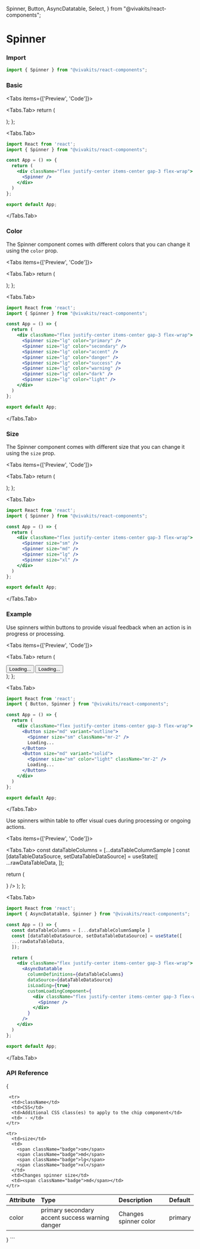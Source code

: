   Spinner,
  Button,
  AsyncDatatable,
  Select,
} from "@vivakits/react-components";

# Spinner

### Import

```jsx copy
import { Spinner } from "@vivakits/react-components";
```

### Basic

<Tabs items={['Preview', 'Code']}>

<Tabs.Tab>
  return (
    <div className="flex justify-center items-center gap-3 flex-wrap">
        <Spinner/>
    </div>
  );
};

<DefaultSpinner />
</Tabs.Tab>

<Tabs.Tab>
```jsx copy
import React from 'react';
import { Spinner } from "@vivakits/react-components";

const App = () => {
  return (
    <div className="flex justify-center items-center gap-3 flex-wrap">
      <Spinner />
    </div>
  )
};

export default App;
```
</Tabs.Tab>
</Tabs>

### Color

The Spinner component comes with different colors that you can change it using the `color` prop.

<Tabs items={['Preview', 'Code']}>

<Tabs.Tab>
  return (
    <div className="flex justify-center items-center gap-3 flex-wrap">
        <Spinner size="lg" color="primary"/>
        <Spinner size="lg" color="secondary"/>
        <Spinner size="lg" color="accent"/>
        <Spinner size="lg" color="danger"/>
        <Spinner size="lg" color="success"/>
        <Spinner size="lg" color="warning"/>
        <Spinner size="lg" color="dark"/>
        <Spinner size="lg" color="light"/>
    </div>
  );
};

<SpinnerColorGroup />
</Tabs.Tab>

<Tabs.Tab>
```jsx copy
import React from 'react';
import { Spinner } from "@vivakits/react-components";

const App = () => {
  return (
    <div className="flex justify-center items-center gap-3 flex-wrap">
      <Spinner size="lg" color="primary" />
      <Spinner size="lg" color="secondary" />
      <Spinner size="lg" color="accent" />
      <Spinner size="lg" color="danger" />
      <Spinner size="lg" color="success" />
      <Spinner size="lg" color="warning" />
      <Spinner size="lg" color="dark" />
      <Spinner size="lg" color="light" />
    </div>
  )
};

export default App;
```
</Tabs.Tab>
</Tabs>

### Size

The Spinner component comes with different size that you can change it using the `size` prop.

<Tabs items={['Preview', 'Code']}>

<Tabs.Tab>
  return (
    <div className="flex justify-center items-center gap-3 flex-wrap">
        <Spinner size="sm" />
        <Spinner size="md" />
        <Spinner size="lg"/>
        <Spinner size="xl"/>
    </div>
  );
};

<SpinnerSizeGroup />
</Tabs.Tab>

<Tabs.Tab>
```jsx copy
import React from 'react';
import { Spinner } from "@vivakits/react-components";

const App = () => {
  return (
    <div className="flex justify-center items-center gap-3 flex-wrap">
      <Spinner size="sm" />
      <Spinner size="md" />
      <Spinner size="lg" />
      <Spinner size="xl" />
    </div>
  )
};

export default App;
```

</Tabs.Tab>
</Tabs>

### Example

Use spinners within buttons to provide visual feedback when an action is in progress or processing.

<Tabs items={['Preview', 'Code']}>

<Tabs.Tab>
  return (
    <div className="flex justify-center items-center gap-3 flex-wrap">
      <Button size="md" variant="outline"><Spinner size="sm" className="mr-2"/>Loading...</Button>
      <Button size="md" variant="solid"><Spinner size="sm" color="light" className="mr-2"/>Loading...</Button>
    </div>
  );
};

<ButtonSpinnerGroup />
</Tabs.Tab>

<Tabs.Tab>
```jsx copy
import React from 'react';
import { Button, Spinner } from "@vivakits/react-components";

const App = () => {
  return (
    <div className="flex justify-center items-center gap-3 flex-wrap">
      <Button size="md" variant="outline">
        <Spinner size="sm" className="mr-2" />
        Loading...
      </Button>
      <Button size="md" variant="solid">
        <Spinner size="sm" color="light" className="mr-2" />
        Loading...
      </Button>
    </div>
  )
};

export default App;
```
</Tabs.Tab>
</Tabs>

Use spinners within table to offer visual cues during processing or ongoing actions.

<Tabs items={['Preview', 'Code']}>

<Tabs.Tab>
const dataTableColumns = [...dataTableColumnSample ]
const [dataTableDataSource, setDataTableDataSource] = useState([
...rawDataTableData,
]);

return (

<div className="flex justify-center items-center gap-3 flex-wrap">
  <AsyncDatatable
    columnDefinitions={dataTableColumns}
    dataSource={dataTableDataSource}
    isLoading={true}
    customLoadingComponent={
      <div className="flex justify-center items-center gap-3 flex-wrap">
        <Spinner />
      </div>
    }
  />
</div>
); };

<TableSpinnerBasic />
</Tabs.Tab>

<Tabs.Tab>
```jsx copy
import React from 'react';
import { AsyncDatatable, Spinner } from "@vivakits/react-components";

const App = () => {
  const dataTableColumns = [...dataTableColumnSample ]
  const [dataTableDataSource, setDataTableDataSource] = useState([
  ...rawDataTableData,
  ]);

  return (
    <div className="flex justify-center items-center gap-3 flex-wrap">
      <AsyncDatatable
        columnDefinitions={dataTableColumns}
        dataSource={dataTableDataSource}
        isLoading={true}
        customLoadingComponent={
          <div className="flex justify-center items-center gap-3 flex-wrap">
            <Spinner />
          </div>
        }
      />
    </div>
  )
};

export default App;
```
</Tabs.Tab>
</Tabs>

### API Reference

{<table>

  <thead>
    <tr>
      <th className="w-[10%]" align="left">Attribute</th>
      <th className="w-[50%]" align="left">Type</th>
      <th className="w-[30%]" align="left">Description</th>
      <th className="w-[10%]" align="left">Default</th>
    </tr>
  </thead>
  <tbody>
    <tr>
      <td>color</td>
      <td className="flex flex-wrap gap-y-2 border-none">
        <span className="badge">primary</span>
        <span className="badge">secondary</span>
        <span className="badge">accent</span>
        <span className="badge">success</span>
        <span className="badge">warning</span>
        <span className="badge">danger</span>
      </td>
      <td>Changes spinner color</td>
      <td><span className="badge">primary</span></td>
    </tr>

     <tr>
      <td>className</td>
      <td>CSS</td>
      <td>Additional CSS class(es) to apply to the chip component</td>
      <td> - </td>
    </tr>

    <tr>
      <td>size</td>
      <td>
        <span className="badge">sm</span>
        <span className="badge">md</span>
        <span className="badge">lg</span>
        <span className="badge">xl</span>
      </td>
      <td>Changes spinner size</td>
      <td><span className="badge">md</span></td>
    </tr>

  </tbody>
</table>}
```
